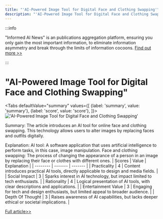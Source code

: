 ```yaml
---
title: "'AI-Powered Image Tool for Digital Face and Clothing Swapping'"
description: "'AI-Powered Image Tool for Digital Face and Clothing Swapping'"
---
```



:::info

"Informed AI News" is an publications aggregation platform, ensuring you only gain the most important information, to eliminate information asymmetry and break through the limits of information cocoons.  [Find out more >>](/docs/guides)

:::

# "AI-Powered Image Tool for Digital Face and Clothing Swapping"


<Tabs
	defaultValue="summary"
	values={[
	{label: 'summary', value: 'summary'},
	{label: 'score', value: 'score'},
]}>
<TabItem value="summary">
<img
  src="https://image.informedainews.com/2024/06/10/To-D1r-1717983413-0.jpg"
  alt="'AI-Powered Image Tool for Digital Face and Clothing Swapping'"
/>



Summary:
The article introduces an AI tool for online face and clothing swapping. This technology allows users to alter images by replacing faces and outfits digitally.

Explanation:
AI tool: A software application that uses artificial intelligence to perform tasks, in this case, image manipulation.
Face and clothing swapping: The process of changing the appearance of a person in an image by replacing their face or clothes with different ones.
</TabItem>
<TabItem value="score">
	| Scores     | Value   | Explanation |
	| -------- | ------- | ------- |
	| Practicality  | 4    | Content introduces practical AI tools, directly applicable to design and media fields.    |
	| Social Impact | 3     | Sparks interest in AI technology, but impact limited to tech enthusiasts.    |
	| Rationality    | 4    | Logical presentation of AI tools, with clear descriptions and applications.    |
	| Entertainment Value    | 3    | Engaging for tech and design enthusiasts, but limited appeal to broader audience.    |
	| Depth Of Thought    | 3    | Raises awareness of AI capabilities, but lacks deeper ethical or societal implications.    |
</TabItem>
</Tabs>

[Full article>>](https://x.com/lvloomystery/status/1799680387939254391)
